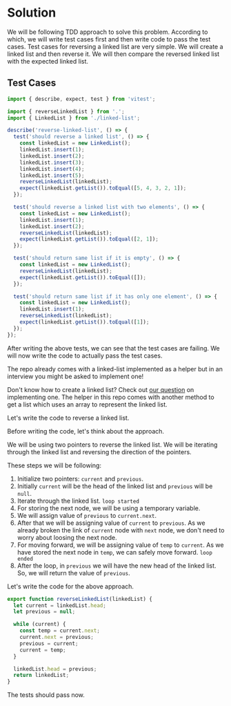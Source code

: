 
# Solution

We will be following TDD approach to solve this problem. According to which, we will write test cases first and then write code to pass the test cases. Test cases for reversing a linked list are very simple. We will create a linked list and then reverse it. We will then compare the reversed linked list with the expected linked list.

## Test Cases

```js title="index.test.js" showLineNumbers
import { describe, expect, test } from 'vitest';

import { reverseLinkedList } from '.';
import { LinkedList } from './linked-list';

describe('reverse-linked-list', () => {
  test('should reverse a linked list', () => {
    const linkedList = new LinkedList();
    linkedList.insert(1);
    linkedList.insert(2);
    linkedList.insert(3);
    linkedList.insert(4);
    linkedList.insert(5);
    reverseLinkedList(linkedList);
    expect(linkedList.getList()).toEqual([5, 4, 3, 2, 1]);
  });

  test('should reverse a linked list with two elements', () => {
    const linkedList = new LinkedList();
    linkedList.insert(1);
    linkedList.insert(2);
    reverseLinkedList(linkedList);
    expect(linkedList.getList()).toEqual([2, 1]);
  });

  test('should return same list if it is empty', () => {
    const linkedList = new LinkedList();
    reverseLinkedList(linkedList);
    expect(linkedList.getList()).toEqual([]);
  });

  test('should return same list if it has only one element', () => {
    const linkedList = new LinkedList();
    linkedList.insert(1);
    reverseLinkedList(linkedList);
    expect(linkedList.getList()).toEqual([1]);
  });
});
```

After writing the above tests, we can see that the test cases are failing. We will now write the code to actually pass the test cases.

<Callout>
The repo already comes with a linked-list implemented as a helper but in an interview you might be asked to implement one!

Don't know how to create a linked list? Check out [our question](http://localhost:3000/questions/dsa/coding/linked-list-implementation) on implementing one. The helper in this repo comes with another method to get a list which uses an array to represent the linked list.
</Callout>

Let's write the code to reverse a linked list.

Before writing the code, let's think about the approach.

We will be using two pointers to reverse the linked list. We will be iterating through the linked list and reversing the direction of the pointers.

These steps we will be following:

1. Initialize two pointers: `current` and `previous`.
2. Initially `current` will be the head of the linked list and `previous` will be `null`.
3. Iterate through the linked list.
`loop started`
4. For storing the next node, we will be using a temporary variable.
5. We will assign value of `previous` to `current.next`.
6. After that we will be assigning value of `current` to `previous`. As we already broken the link of `current` node with `next` node, we don't need to worry about loosing the next node.
7. For moving forward, we will be assigning value of `temp` to `current`. As we have stored the next node in `temp`, we can safely move forward.
`loop ended`
8. After the loop, in `previous` we will have the new head of the linked list. So, we will return the value of `previous`.

Let's write the code for the above approach.

```js title="index.js" showLineNumbers
export function reverseLinkedList(linkedList) {
  let current = linkedList.head;
  let previous = null;

  while (current) {
    const temp = current.next;
    current.next = previous;
    previous = current;
    current = temp;
  }

  linkedList.head = previous;
  return linkedList;
}
```

The tests should pass now.
